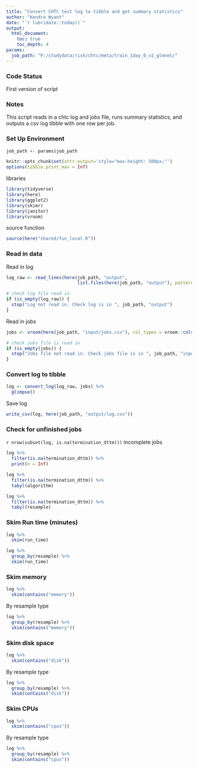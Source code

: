 ---
title: "Convert CHTC text log to tibble and get summary statistics"
author: "Kendra Wyant"
date: "`r lubridate::today()`"
output: 
  html_document:
    toc: true 
    toc_depth: 4
params:
  job_path: "P:/studydata/risk/chtc/meta/train_1day_0_v2_glmnet/"
---

### Code Status

First version of script

### Notes
This script reads in a chtc log and jobs file, runs summary statistics, and outputs 
a csv log tibble with one row per job.  


### Set Up Environment

```{r set_params}
job_path <- params$job_path
```


```{r defaults, include = FALSE}
knitr::opts_chunk$set(attr.output='style="max-height: 500px;"')
options(tibble.print_max = Inf)
```


libraries
```{r warning = FALSE, message = FALSE}
library(tidyverse)
library(here)
library(ggplot2)
library(skimr)
library(janitor)
library(vroom)
```

source function
```{r warning = FALSE, message = FALSE}
source(here("shared/fun_local.R"))
```

### Read in data

Read in log
```{r}
log_raw <- read_lines(here(job_path, "output",
                           list.files(here(job_path, "output"), pattern = "*.log")))

# check log file read in
if (is_empty(log_raw)) {
  stop("Log not read in. Check log is in ", job_path, "output")
}
```

Read in jobs
```{r}
jobs <- vroom(here(job_path, "input/jobs.csv"), col_types = vroom::cols())

# check jobs file is read in
if (is_empty(jobs)) {
  stop("Jobs file not read in. Check jobs file is in ", job_path, "input")
}
```

### Convert log to tibble   
```{r}
log <- convert_log(log_raw, jobs) %>% 
  glimpse()
```

Save log
```{r}
write_csv(log, here(job_path, "output/log.csv"))
```


### Check for unfinished jobs

`r nrow(subset(log, is.na(termination_dttm)))` incomplete jobs
```{r}
log %>% 
  filter(is.na(termination_dttm)) %>% 
  print(n = Inf)

log %>% 
  filter(is.na(termination_dttm)) %>% 
  tabyl(algorithm)

log %>% 
  filter(is.na(termination_dttm)) %>% 
  tabyl(resample)
```


### Skim Run time (minutes)

```{r}
log %>% 
  skim(run_time)
```

```{r}
log %>% 
  group_by(resample) %>% 
  skim(run_time)
```

### Skim memory
```{r}
log %>% 
  skim(contains("memory"))
```

By resample type
```{r}
log %>% 
  group_by(resample) %>% 
  skim(contains("memory"))
```

### Skim disk space
```{r}
log %>% 
  skim(contains("disk"))
```

By resample type
```{r}
log %>% 
  group_by(resample) %>% 
  skim(contains("disk"))
```

### Skim CPUs
```{r}
log %>% 
  skim(contains("cpus"))
```

By resample type
```{r}
log %>% 
  group_by(resample) %>% 
  skim(contains("cpus"))
```



